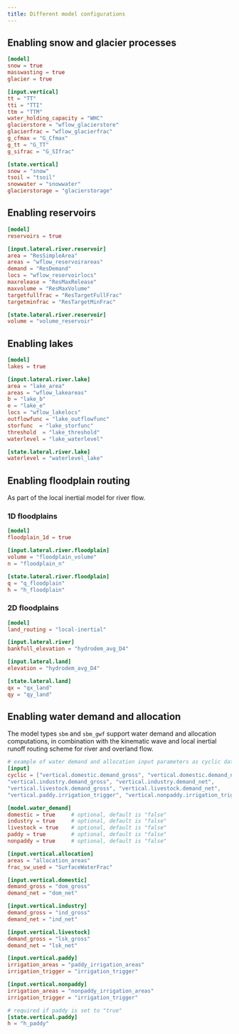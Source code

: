 ```yaml
---
title: Different model configurations
---
```


## Enabling snow and glacier processes

```toml
[model]
snow = true
masswasting = true
glacier = true

[input.vertical]
tt = "TT"
tti = "TTI"
ttm = "TTM"
water_holding_capacity = "WHC"
glacierstore = "wflow_glacierstore"
glacierfrac = "wflow_glacierfrac"
g_cfmax = "G_Cfmax"
g_tt = "G_TT"
g_sifrac = "G_SIfrac"

[state.vertical]
snow = "snow"
tsoil = "tsoil"
snowwater = "snowwater"
glacierstorage = "glacierstorage"
```

## Enabling reservoirs

```toml
[model]
reservoirs = true

[input.lateral.river.reservoir]
area = "ResSimpleArea"
areas = "wflow_reservoirareas"
demand = "ResDemand"
locs = "wflow_reservoirlocs"
maxrelease = "ResMaxRelease"
maxvolume = "ResMaxVolume"
targetfullfrac = "ResTargetFullFrac"
targetminfrac = "ResTargetMinFrac"

[state.lateral.river.reservoir]
volume = "volume_reservoir"
```

## Enabling lakes

```toml
[model]
lakes = true

[input.lateral.river.lake]
area = "lake_area"
areas = "wflow_lakeareas"
b = "lake_b"
e = "lake_e"
locs = "wflow_lakelocs"
outflowfunc = "lake_outflowfunc"
storfunc  = "lake_storfunc"
threshold  = "lake_threshold"
waterlevel = "lake_waterlevel"

[state.lateral.river.lake]
waterlevel = "waterlevel_lake"
```

## Enabling floodplain routing
As part of the local inertial model for river flow.

### 1D floodplains

```toml
[model]
floodplain_1d = true

[input.lateral.river.floodplain]
volume = "floodplain_volume"
n = "floodplain_n"

[state.lateral.river.floodplain]
q = "q_floodplain"
h = "h_floodplain"
```

### 2D floodplains

```toml
[model]
land_routing = "local-inertial"

[input.lateral.river]
bankfull_elevation = "hydrodem_avg_D4"

[input.lateral.land]
elevation = "hydrodem_avg_D4"

[state.lateral.land]
qx = "qx_land"
qy = "qy_land"

```

## Enabling water demand and allocation
The model types `sbm` and `sbm_gwf` support water demand and allocation computations, in
combination with the kinematic wave and local inertial runoff routing scheme for river and
overland flow.

```toml
# example of water demand and allocation input parameters as cyclic data
[input]
cyclic = ["vertical.domestic.demand_gross", "vertical.domestic.demand_net",
"vertical.industry.demand_gross", "vertical.industry.demand_net",
"vertical.livestock.demand_gross", "vertical.livestock.demand_net",
"vertical.paddy.irrigation_trigger", "vertical.nonpaddy.irrigation_trigger",]

[model.water_demand]
domestic = true     # optional, default is "false"
industry = true     # optional, default is "false"
livestock = true    # optional, default is "false"
paddy = true        # optional, default is "false"
nonpaddy = true     # optional, default is "false"

[input.vertical.allocation]
areas = "allocation_areas"
frac_sw_used = "SurfaceWaterFrac"

[input.vertical.domestic]
demand_gross = "dom_gross"
demand_net = "dom_net"

[input.vertical.industry]
demand_gross = "ind_gross"
demand_net = "ind_net"

[input.vertical.livestock]
demand_gross = "lsk_gross"
demand_net = "lsk_net"

[input.vertical.paddy]
irrigation_areas = "paddy_irrigation_areas"
irrigation_trigger = "irrigation_trigger"

[input.vertical.nonpaddy]
irrigation_areas = "nonpaddy_irrigation_areas"
irrigation_trigger = "irrigation_trigger"

# required if paddy is set to "true"
[state.vertical.paddy]
h = "h_paddy"
```